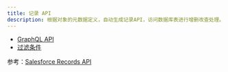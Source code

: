 ```yaml
---
title: 记录 API
description: 根据对象的元数据定义，自动生成记录API，访问数据库表进行增删改查处理。企业低代码平台在访问数据库之前需要进行权限处理，并执行触发器。
---
```


- [GraphQL API](/docs/developer/graphql-api)
- [过滤条件](./api-records-filters)

参考：[Salesforce Records API](https://developer.salesforce.com/docs/atlas.en-us.api_rest.meta/api_rest/using_resources_working_with_records.htm)
